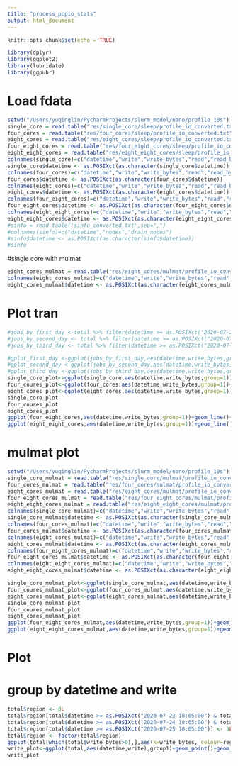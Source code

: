 ```yaml
---
title: "process_pcpio_stats"
output: html_document
---
```

```r
knitr::opts_chunk$set(echo = TRUE)

library(dplyr)
library(ggplot2)
library(lubridate)
library(ggpubr)
```

# Load fdata
```r
setwd("/Users/yuqinglin/PycharmProjects/slurm_model/nano/profile_10s")
single_core = read.table("res/single_core/sleep/profile_io_converted.txt",sep=",",skip=16)
four_cores = read.table("res/four_cores/sleep/profile_io_converted.txt",sep=",",skip=16)
eight_cores = read.table("res/eight_cores/sleep/profile_io_converted.txt",sep=",",skip=16)
four_eight_cores = read.table("res/four_eight_cores/sleep/profile_io_converted.txt",sep=",",skip=16)
eight_eight_cores = read.table("res/eight_eight_cores/sleep/profile_io_converted.txt",sep=",",skip=16)
colnames(single_core)=c("datetime","write","write_bytes","read","read_bytes","used","usedfiles","peak_interval")
single_core$datetime <- as.POSIXct(as.character(single_core$datetime))
colnames(four_cores)=c("datetime","write","write_bytes","read","read_bytes","used","usedfiles","peak_interval")
four_cores$datetime <- as.POSIXct(as.character(four_cores$datetime))
colnames(eight_cores)=c("datetime","write","write_bytes","read","read_bytes","used","usedfiles","peak_interval")
eight_cores$datetime <- as.POSIXct(as.character(eight_cores$datetime))
colnames(four_eight_cores)=c("datetime","write","write_bytes","read","read_bytes","used","usedfiles","peak_interval")
four_eight_cores$datetime <- as.POSIXct(as.character(four_eight_cores$datetime))
colnames(eight_eight_cores)=c("datetime","write","write_bytes","read","read_bytes","used","usedfiles","peak_interval")
eight_eight_cores$datetime <- as.POSIXct(as.character(eight_eight_cores$datetime))
#sinfo = read.table('sinfo_converted.txt',sep=",")
#colnames(sinfo)=c("datetime","nodes","drain_nodes")
#sinfo$datetime <- as.POSIXct(as.character(sinfo$datetime))
#sinfo
```

#single core with mulmat
```R
eight_cores_mulmat = read.table("res/eight_cores/mulmat/profile_io_converted.txt",sep=",",skip=16)
colnames(eight_cores_mulmat)=c("datetime","write","write_bytes","read","read_bytes","used","usedfiles","peak_interval")
eight_cores_mulmat$datetime <- as.POSIXct(as.character(eight_cores_mulmat$datetime))
```
# Plot tran
```R
#jobs_by_first_day <-total %>% filter(datetime >= as.POSIXct("2020-07-23 18:05:00") & datetime < as.POSIXct("2020-07-24 18:04:59"))
#jobs_by_second_day <- total %>% filter(datetime >= as.POSIXct("2020-07-24 18:05:00") & datetime < as.POSIXct("2020-07-25 18:04:59"))
#jobs_by_third_day <- total %>% filter(datetime >= as.POSIXct("2020-07-25 18:05:00"))

#gplot_first_day <-ggplot(jobs_by_first_day,aes(datetime,write_bytes,group=1))+geom_line()+geom_point()+scale_y_continuous(tran = "log10")
#gplot_second_day <-ggplot(jobs_by_second_day,aes(datetime,write_bytes,group=1))+geom_line()+geom_point()+scale_y_continuous(tran = "log10")
#gplot_third_day <-ggplot(jobs_by_third_day,aes(datetime,write_bytes,group=1))+geom_line()+geom_point()+scale_y_continuous(tran = "log10")
single_core_plot<-ggplot(single_core,aes(datetime,write_bytes,group=1))+geom_line()+geom_point()
four_coures_plot<-ggplot(four_cores,aes(datetime,write_bytes,group=1))+geom_line()+geom_point()
eight_cores_plot<-ggplot(eight_cores,aes(datetime,write_bytes,group=1))+geom_line()+geom_point()
single_core_plot
four_coures_plot
eight_cores_plot
ggplot(four_eight_cores,aes(datetime,write_bytes,group=1))+geom_line()+geom_point()
ggplot(eight_eight_cores,aes(datetime,write_bytes,group=1))+geom_line()+geom_point()

```
# mulmat plot
```R
setwd("/Users/yuqinglin/PycharmProjects/slurm_model/nano/profile_10s")
single_core_mulmat = read.table("res/single_core/mulmat/profile_io_converted.txt",sep=",",skip=16)
four_cores_mulmat = read.table("res/four_cores/mulmat/profile_io_converted.txt",sep=",",skip=16)
eight_cores_mulmat = read.table("res/eight_cores/mulmat/profile_io_converted.txt",sep=",",skip=16)
four_eight_cores_mulmat = read.table("res/four_eight_cores/mulmat/profile_io_converted.txt",sep=",",skip=16)
eight_eight_cores_mulmat = read.table("res/eight_eight_cores/mulmat/profile_io_converted.txt",sep=",",skip=16)
colnames(single_core_mulmat)=c("datetime","write","write_bytes","read","read_bytes","used","usedfiles","peak_interval")
single_core_mulmat$datetime <- as.POSIXct(as.character(single_core_mulmat$datetime))
colnames(four_cores_mulmat)=c("datetime","write","write_bytes","read","read_bytes","used","usedfiles","peak_interval")
four_cores_mulmat$datetime <- as.POSIXct(as.character(four_cores_mulmat$datetime))
colnames(eight_cores_mulmat)=c("datetime","write","write_bytes","read","read_bytes","used","usedfiles","peak_interval")
eight_cores_mulmat$datetime <- as.POSIXct(as.character(eight_cores_mulmat$datetime))
colnames(four_eight_cores_mulmat)=c("datetime","write","write_bytes","read","read_bytes","used","usedfiles","peak_interval")
four_eight_cores_mulmat$datetime <- as.POSIXct(as.character(four_eight_cores_mulmat$datetime))
colnames(eight_eight_cores_mulmat)=c("datetime","write","write_bytes","read","read_bytes","used","usedfiles","peak_interval")
eight_eight_cores_mulmat$datetime <- as.POSIXct(as.character(eight_eight_cores_mulmat$datetime))
```

```r
single_core_mulmat_plot<-ggplot(single_core_mulmat,aes(datetime,write_bytes,group=1))+geom_line()+geom_point()
four_coures_mulmat_plot<-ggplot(four_cores_mulmat,aes(datetime,write_bytes,group=1))+geom_line()+geom_point()
eight_cores_mulmat_plot<-ggplot(eight_cores_mulmat,aes(datetime,write_bytes,group=1))+geom_line()+geom_point()
single_core_mulmat_plot
four_coures_mulmat_plot
eight_cores_mulmat_plot
ggplot(four_eight_cores_mulmat,aes(datetime,write_bytes,group=1))+geom_line()+geom_point()
ggplot(eight_eight_cores_mulmat,aes(datetime,write_bytes,group=1))+geom_line()+geom_point()
```
# Plot 
# group by datetime and write
```r
total$region <- 0L
total$region[total$datetime >= as.POSIXct("2020-07-23 18:05:00") & total$datetime < as.POSIXct("2020-07-24 18:04:59")] <- 1L
total$region[total$datetime >= as.POSIXct("2020-07-24 18:05:00") & total$datetime < as.POSIXct("2020-07-25 18:04:59")] <- 2L
total$region[total$datetime >= as.POSIXct("2020-07-25 18:05:00")] <- 3L
total$region <- factor(total$region)
ggplot(total[which(total$write_bytes>0),],aes(x=write_bytes, colour=region, fill=region))+geom_histogram(position = "dodge2",binwidth = 2000000)
write_plot<-ggplot(total,aes(datetime,write),group1)+geom_point()+geom_line()+scale_y_continuous(tran="log10")
write_plot
```


